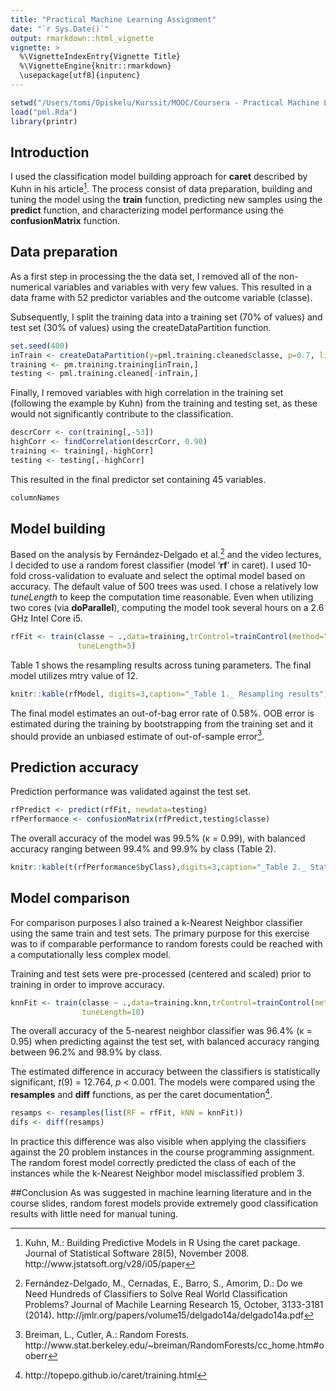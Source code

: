 ```yaml
---
title: "Practical Machine Learning Assignment"
date: "`r Sys.Date()`"
output: rmarkdown::html_vignette
vignette: >
  %\VignetteIndexEntry{Vignette Title}
  %\VignetteEngine{knitr::rmarkdown}
  \usepackage[utf8]{inputenc}
---
```

```r
setwd("/Users/tomi/Opiskelu/Kurssit/MOOC/Coursera - Practical Machine Learning/")
load("pml.Rda")
library(printr)

```

## Introduction

I used the classification model building approach for **caret** described by Kuhn in his article[^1]. The process consist of data preparation, building and tuning the model using the **train** function, predicting new samples using the **predict** function, and characterizing model performance using the **confusionMatrix** function.

## Data preparation
As a first step in processing the the data set, I removed all of the non-numerical variables and variables with very few values. This resulted in a data frame with 52 predictor variables and the outcome variable (classe).  

Subsequently, I split the training data into a training set (70% of values) and test set (30% of values) using the createDataPartition function.
```r
set.seed(400)
inTrain <- createDataPartition(y=pml.training.cleaned$classe, p=0.7, list=F)
training <- pm.training.training[inTrain,]
testing <- pml.training.cleaned[-inTrain,]
```
Finally, I removed variables with high correlation in the training set (following the example by Kuhn) from the training and testing set, as these would not significantly contribute to the classification. 
```r
descrCorr <- cor(training[,-53])
highCorr <- findCorrelation(descrCorr, 0.90)
training <- training[,-highCorr]
testing <- testing[,-highCorr]
```
This resulted in the final predictor set containing 45 variables.
```r
columnNames
```

## Model building

Based on the analysis by Fernández-Delgado et al.[^2] and the video lectures, I decided to use a random forest classifier (model '**rf**' in caret). I used 10-fold cross-validation to evaluate and select the optimal model based on accuracy. The default value of 500 trees was used. I chose a relatively low *tuneLength* to keep the computation time reasonable. Even when utilizing two cores (via **doParallel**), computing the model took several hours on a 2.6 GHz Intel Core i5.

```r
rfFit <- train(classe ~ .,data=training,trControl=trainControl(method="cv",number=10),
               tuneLength=5)
```

Table 1 shows the resampling results across tuning parameters. The final model utilizes mtry value of 12.
```r
knitr::kable(rfModel, digits=3,caption="_Table 1._ Resampling results")
```

The final model estimates an out-of-bag error rate of 0.58%. OOB error is estimated during the training by bootstrapping from the training set and it should provide an unbiased estimate of out-of-sample error[^3].

## Prediction accuracy
Prediction performance was validated against the test set.
```r
rfPredict <- predict(rfFit, newdata=testing)
rfPerformance <- confusionMatrix(rfPredict,testing$classe)
```
 The overall accuracy of the model was 99.5% (κ = 0.99), with balanced accuracy ranging between 99.4% and 99.9% by class (Table 2). 
```r
knitr::kable(t(rfPerformance$byClass),digits=3,caption="_Table 2._ Statistics by class")

```

## Model comparison
For comparison purposes I also trained a k-Nearest Neighbor classifier using the same train and test sets. The primary purpose for this exercise was to if comparable performance to random forests could be reached with a computationally less complex model.  

Training and test sets were pre-processed (centered and scaled) prior to training in order to improve accuracy. 
```r
knnFit <- train(classe ~ .,data=training.knn,trControl=trainControl(method="cv",number=10),
                tuneLength=10)
```
The overall accuracy of the 5-nearest neighbor classifier was 96.4% (κ = 0.95) when predicting against the test set, with balanced accuracy ranging between 96.2% and 98.9% by class. 

The estimated difference in accuracy between the classifiers is statistically significant, _t_(9) = 12.764, _p_ < 0.001. The models were compared using the **resamples** and **diff** functions, as per the caret documentation[^4].

```r
resamps <- resamples(list(RF = rfFit, kNN = knnFit))
difs <- diff(resamps)
```

In practice this difference was also visible when applying the classifiers against the 20 problem instances in the course programming assignment. The random forest model correctly predicted the class of each of the instances while the k-Nearest Neighbor model misclassified problem 3.

##Conclusion
As was suggested in machine learning literature and in the course slides, random forest models provide extremely good classification results with little need for manual tuning.

[^1]:Kuhn, M.: Building Predictive Models in R Using the caret package. Journal of Statistical Software 28(5), November 2008. http://www.jstatsoft.org/v28/i05/paper
[^2]:Fernández-Delgado, M., Cernadas, E., Barro, S., Amorim, D.: Do we Need Hundreds of Classifiers to Solve Real World Classification Problems? Journal of Machile Learning Research 15, October, 3133-3181 (2014). http://jmlr.org/papers/volume15/delgado14a/delgado14a.pdf
[^3]:Breiman, L., Cutler, A.: Random Forests. http://www.stat.berkeley.edu/~breiman/RandomForests/cc_home.htm#ooberr
[^4]:http://topepo.github.io/caret/training.html